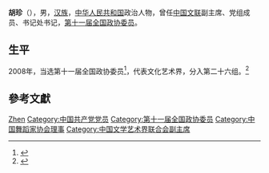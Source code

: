 '''胡珍'''（{{bd|1946年||}}），男，[[汉族|汉族]]，[[中华人民共和国|中华人民共和国]]政治人物，曾任[[中国文联|中国文联]]副主席、党组成员、书记处书记，[[第十一届全国政协委员|第十一届全国政协委员]]。

== 生平 ==
2008年，当选第十一届全国政协委员<ref>{{cite news|title=第十一届全国政协委员名单|url=http://www.indaa.com.cn/zt/2009qglh/zxzs/200903/t20090303_127573.html|accessdate=2013-04-09|newspaper=新华社北京1月25日电 中国人民政治协商会议第十一届全国委员会委员名单(共2237人，2008年1月25日政协第十届全国委员会常务委员会第二十次会议通过)|date=2008-01-25|deadurl=yes|archiveurl=https://web.archive.org/web/20130928014403/http://www.indaa.com.cn/zt/2009qglh/zxzs/200903/t20090303_127573.html|archivedate=2013-09-28}}</ref>，代表文化艺术界，分入第二十六组。<ref>{{cite news|title=全国政协信息-胡珍|url=http://www.cppcc.gov.cn/CMS/wylibary/showJcwyxtInfoWylibary.action?tabJcwyxt.guid=11W0009480&wytype=wjwy|accessdate=2013-04-11|newspaper=全国政协委员会|archive-date=2020-02-04|archive-url=https://web.archive.org/web/20200204012629/http://www.cppcc.gov.cn/CMS/wylibary/showJcwyxtInfoWylibary.action?tabJcwyxt.guid=11W0009480&wytype=wjwy|dead-url=no}}</ref>

== 參考文獻 ==
{{reflist}}

{{Navboxes
| title  = 胡珍在[[中国舞蹈家协会|中国舞蹈家协会]]的职务
| list1  =
{{中国舞蹈家协会第七届理事会}}
}}
{{Navboxes
| title  = 胡珍在[[中国文学艺术界联合会|中国文学艺术界联合会]]的职务
| list1  =
{{中国文学艺术界联合会第六届全国委员会}}
{{中国文学艺术界联合会第七届全国委员会}}
{{中国文学艺术界联合会第八届全国委员会}}
{{中国文学艺术界联合会第九届全国委员会}}
}}

{{Authority control}}
{{DEFAULTSORT:Hu胡}}
[[Category:胡姓|Zhen]]
[[Category:中国共产党党员|Category:中国共产党党员]]
[[Category:第十一届全国政协委员|Category:第十一届全国政协委员]]
[[Category:中国舞蹈家协会理事|Category:中国舞蹈家协会理事]]
[[Category:中国文学艺术界联合会副主席|Category:中国文学艺术界联合会副主席]]

{{中国政治人物小作品}}